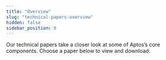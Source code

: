 ```yaml
---
title: "Overview"
slug: "technical-papers-overview"
hidden: false
sidebar_position: 0
---
```

Our technical papers take a closer look at some of Aptos’s core components. Choose a paper below to view and download:

<CardsWrapper>
  <SimpleTextCard
    icon="img/placeholder.svg"
    iconDark="img/placeholder-dark.svg"
    title="Move Paper"
    overlay="Learn how this new programming language improves resource safety and access controls for all blockchains"
    to="move-paper"
  />
  <SimpleTextCard
    icon="img/placeholder.svg"
    iconDark="img/placeholder-dark.svg"
    title="State Machine Replication"
    overlay="Dive into AptosBFT, the fault-tolerant consensus mechanism built to sustain a global payment system"
    to="state-machine-replication-paper"
  />
  <SimpleTextCard
    icon="img/placeholder.svg"
    iconDark="img/placeholder-dark.svg"
    title="The Aptos Blockchain"
    overlay="Discover the architecture and implementation of our core platform, the Aptos Blockchain"
    to="the-aptos-blockchain-paper"
  />
  <SimpleTextCard
    icon="img/placeholder.svg"
    iconDark="img/placeholder-dark.svg"
    title="Jellyfish Merkle Tree"
    overlay="Learn more about how the Jellyfish Merkle Tree optimizes computation costs and storage footprints for the Aptos Blockchain"
    to="jellyfish-merkle-tree-paper"
  />
</CardsWrapper>
